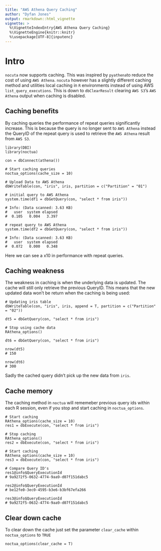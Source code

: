 ```yaml
---
title: "AWS Athena Query Caching"
author: "Dyfan Jones"
output: rmarkdown::html_vignette
vignette: >
  %\VignetteIndexEntry{AWS Athena Query Caching}
  %\VignetteEngine{knitr::knitr}
  %\usepackage[UTF-8]{inputenc}
---
```


# Intro

`nocuta` now supports caching. This was inspired by `pyathena`to reduce the cost of using `AWS Athena`. `nocuta` however has a slightly different caching method and utilities local caching in `R` environments instead of using AWS `list_query_executions`. This is down to `dbClearResult` clearing `AWS S3`'s `AWS Athena` output when caching is disabled.

## Caching benefits

By caching queries the performance of repeat queries significantly increase. This is because the query is no longer sent to `AWS Athena` instead the QueryID of the repeat query is used to retrieve the `AWS Athena` result from `AWS S3`.

```
library(DBI)
library(noctua)

con = dbConnect(athena())

# Start caching queries
noctua_options(cache_size = 10)

# Upload Data to AWS Athena
dbWriteTable(con, "iris", iris, partition = c("Partition" = "01")

# initial query to AWS Athena
system.time(df1 = dbGetQuery(con, "select * from iris"))

# Info: (Data scanned: 3.63 KB)
#   user  system elapsed 
#  0.105   0.004   3.397 

# repeat query to AWS Athena
system.time(df2 = dbGetQuery(con, "select * from iris"))

# Info: (Data scanned: 3.63 KB)
#   user  system elapsed 
#  0.072   0.000   0.348 
```

Here we can see a x10 in performance with repeat queries.

## Caching weakness 

The weakness in caching is when the underlying data is updated. The cache will still only retrieve the previous QueryID. This means that the new updated data won't be return when the caching is being used:

```
# Updating iris table
dbWriteTable(con, "iris", iris, append = T, partition = c("Partition" = "02"))

dt5 = dbGetQuery(con, "select * from iris")

# Stop using cache data
RAthena_options()

dt6 = dbGetQuery(con, "select * from iris")

nrow(dt5)
# 150

nrow(dt6)
# 300
```

Sadly the cached query didn't pick up the new data from `iris`.

## Cache memory

The caching method in `noctua` will rememeber previous query ids within each R session, even if you stop and start caching in `noctua_options`.

```
# Start caching
RAthena_options(cache_size = 10)
res1 = dbExecute(con, "select * from iris")

# Stop caching
RAthena_options()
res2 = dbExecute(con, "select * from iris")

# Start caching
RAthena_options(cache_size = 10)
res3 = dbExecute(con, "select * from iris")

# Compare Query ID's
res1@info$QueryExecutionId
# 9a9272f5-0632-4774-9aa9-d07f151dabc5

res2@info$QueryExecutionId
# be12fe0-3ec0-4595-b3e6-b3bf67efa266

res3@info$QueryExecutionId
# 9a9272f5-0632-4774-9aa9-d07f151dabc5
```

## Clear down cache

To clear down the cache just set the parameter `clear_cache` within `noctua_options` to `TRUE`

```
noctua_options(clear_cache = T)
```
